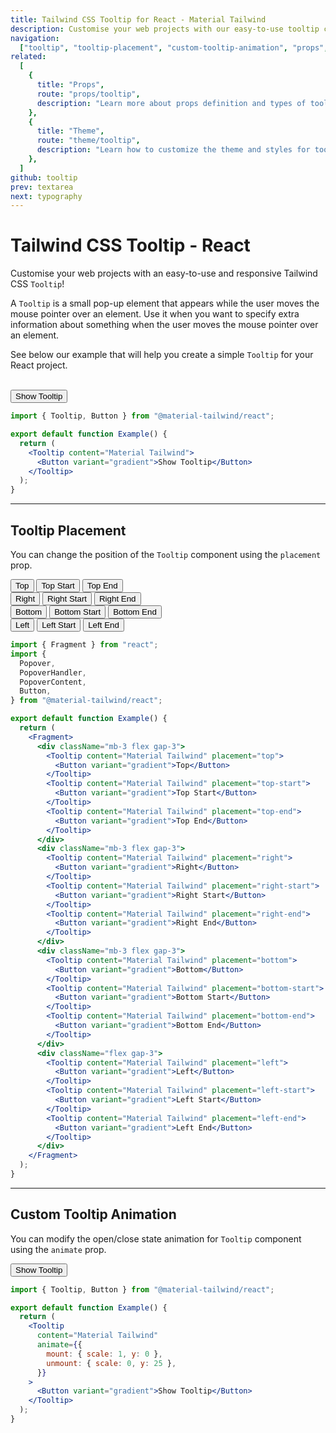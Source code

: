 ```yaml
---
title: Tailwind CSS Tooltip for React - Material Tailwind
description: Customise your web projects with our easy-to-use tooltip component for Tailwind CSS and React using Material Design guidelines.
navigation:
  ["tooltip", "tooltip-placement", "custom-tooltip-animation", "props", "theme"]
related:
  [
    {
      title: "Props",
      route: "props/tooltip",
      description: "Learn more about props definition and types of tooltip components.",
    },
    {
      title: "Theme",
      route: "theme/tooltip",
      description: "Learn how to customize the theme and styles for tooltip components.",
    },
  ]
github: tooltip
prev: textarea
next: typography
---
```


# Tailwind CSS Tooltip - React

Customise your web projects with an easy-to-use and responsive Tailwind CSS <Code>Tooltip</Code>!

A <Code>Tooltip</Code> is a small pop-up element that appears while the user moves the mouse pointer over an element. Use it when you want to specify extra information about something when the user moves the mouse pointer over an element.

See below our example that will help you create a simple <Code>Tooltip</Code> for your React project.

<br />

<ComponentDemo id="tooltip">
  <Tooltip content="Material Tailwind">
    <Button variant="gradient">Show Tooltip</Button>
  </Tooltip>
</ComponentDemo>

```jsx
import { Tooltip, Button } from "@material-tailwind/react";

export default function Example() {
  return (
    <Tooltip content="Material Tailwind">
      <Button variant="gradient">Show Tooltip</Button>
    </Tooltip>
  );
}
```

---

## Tooltip Placement

You can change the position of the <Code>Tooltip</Code> component using the <Code>placement</Code> prop.

<ComponentDemo id="tooltip-placement">
  <div className="mb-3 flex gap-3">
    <Tooltip content="Material Tailwind" placement="top">
      <Button variant="gradient">Top</Button>
    </Tooltip>
    <Tooltip content="Material Tailwind" placement="top-start">
      <Button variant="gradient">Top Start</Button>
    </Tooltip>
    <Tooltip content="Material Tailwind" placement="top-end">
      <Button variant="gradient">Top End</Button>
    </Tooltip>
  </div>
  <div className="mb-3 flex gap-3">
    <Tooltip content="Material Tailwind" placement="right">
      <Button variant="gradient">Right</Button>
    </Tooltip>
    <Tooltip content="Material Tailwind" placement="right-start">
      <Button variant="gradient">Right Start</Button>
    </Tooltip>
    <Tooltip content="Material Tailwind" placement="right-end">
      <Button variant="gradient">Right End</Button>
    </Tooltip>
  </div>
  <div className="mb-3 flex gap-3">
    <Tooltip content="Material Tailwind" placement="bottom">
      <Button variant="gradient">Bottom</Button>
    </Tooltip>
    <Tooltip content="Material Tailwind" placement="bottom-start">
      <Button variant="gradient">Bottom Start</Button>
    </Tooltip>
    <Tooltip content="Material Tailwind" placement="bottom-end">
      <Button variant="gradient">Bottom End</Button>
    </Tooltip>
  </div>
  <div className="flex gap-3">
    <Tooltip content="Material Tailwind" placement="left">
      <Button variant="gradient">Left</Button>
    </Tooltip>
    <Tooltip content="Material Tailwind" placement="left-start">
      <Button variant="gradient">Left Start</Button>
    </Tooltip>
    <Tooltip content="Material Tailwind" placement="left-end">
      <Button variant="gradient">Left End</Button>
    </Tooltip>
  </div>
</ComponentDemo>

```jsx
import { Fragment } from "react";
import {
  Popover,
  PopoverHandler,
  PopoverContent,
  Button,
} from "@material-tailwind/react";

export default function Example() {
  return (
    <Fragment>
      <div className="mb-3 flex gap-3">
        <Tooltip content="Material Tailwind" placement="top">
          <Button variant="gradient">Top</Button>
        </Tooltip>
        <Tooltip content="Material Tailwind" placement="top-start">
          <Button variant="gradient">Top Start</Button>
        </Tooltip>
        <Tooltip content="Material Tailwind" placement="top-end">
          <Button variant="gradient">Top End</Button>
        </Tooltip>
      </div>
      <div className="mb-3 flex gap-3">
        <Tooltip content="Material Tailwind" placement="right">
          <Button variant="gradient">Right</Button>
        </Tooltip>
        <Tooltip content="Material Tailwind" placement="right-start">
          <Button variant="gradient">Right Start</Button>
        </Tooltip>
        <Tooltip content="Material Tailwind" placement="right-end">
          <Button variant="gradient">Right End</Button>
        </Tooltip>
      </div>
      <div className="mb-3 flex gap-3">
        <Tooltip content="Material Tailwind" placement="bottom">
          <Button variant="gradient">Bottom</Button>
        </Tooltip>
        <Tooltip content="Material Tailwind" placement="bottom-start">
          <Button variant="gradient">Bottom Start</Button>
        </Tooltip>
        <Tooltip content="Material Tailwind" placement="bottom-end">
          <Button variant="gradient">Bottom End</Button>
        </Tooltip>
      </div>
      <div className="flex gap-3">
        <Tooltip content="Material Tailwind" placement="left">
          <Button variant="gradient">Left</Button>
        </Tooltip>
        <Tooltip content="Material Tailwind" placement="left-start">
          <Button variant="gradient">Left Start</Button>
        </Tooltip>
        <Tooltip content="Material Tailwind" placement="left-end">
          <Button variant="gradient">Left End</Button>
        </Tooltip>
      </div>
    </Fragment>
  );
}
```

---

## Custom Tooltip Animation

You can modify the open/close state animation for <Code>Tooltip</Code> component using the <Code>animate</Code> prop.

<ComponentDemo id="custom-tooltip-animation">
  <Tooltip
    content="Material Tailwind"
    animate={{
      mount: { scale: 1, y: 0 },
      unmount: { scale: 0, y: 25 },
    }}
  >
    <Button variant="gradient">Show Tooltip</Button>
  </Tooltip>
</ComponentDemo>

```jsx
import { Tooltip, Button } from "@material-tailwind/react";

export default function Example() {
  return (
    <Tooltip
      content="Material Tailwind"
      animate={{
        mount: { scale: 1, y: 0 },
        unmount: { scale: 0, y: 25 },
      }}
    >
      <Button variant="gradient">Show Tooltip</Button>
    </Tooltip>
  );
}
```

<span id="props" className="scroll-mt-48" />
<span id="theme" className="scroll-mt-48" />
